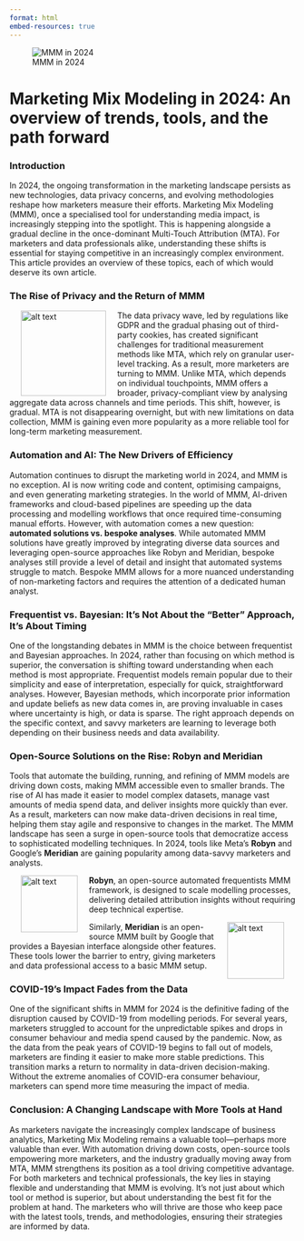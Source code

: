 ```yaml
---
format: html
embed-resources: true
---
```


![MMM in 2024](./img/thumbnail.png)

# Marketing Mix Modeling in 2024: An overview of trends, tools, and the path forward

### Introduction
In 2024, the ongoing transformation in the marketing landscape persists as new technologies, data privacy concerns, and evolving methodologies reshape how marketers measure their efforts. Marketing Mix Modeling (MMM), once a specialised tool for understanding media impact, is increasingly stepping into the spotlight. This is happening alongside a gradual decline in the once-dominant Multi-Touch Attribution (MTA). For marketers and data professionals alike, understanding these shifts is essential for staying competitive in an increasingly complex environment. This article provides an overview of these topics, each of which would deserve its own article. 

### The Rise of Privacy and the Return of MMM

<img src="./img/cookieless.png" align="left" style="width:150px; margin: 0px 20px" alt="alt text">

The data privacy wave, led by regulations like GDPR and the gradual phasing out of third-party cookies, has created significant challenges for traditional measurement methods like MTA, which rely on granular user-level tracking. As a result, more marketers are turning to MMM. Unlike MTA, which depends on individual touchpoints, MMM offers a broader, privacy-compliant view by analysing aggregate data across channels and time periods.
This shift, however, is gradual. MTA is not disappearing overnight, but with new limitations on data collection, MMM is gaining even more popularity as a more reliable tool for long-term marketing measurement.

### Automation and AI: The New Drivers of Efficiency
Automation continues to disrupt the marketing world in 2024, and MMM is no exception. AI is now writing code and content, optimising campaigns, and even generating marketing strategies. In the world of MMM, AI-driven frameworks and cloud-based pipelines are speeding up the data processing and modelling workflows that once required time-consuming manual efforts.
However, with automation comes a new question: **automated solutions vs. bespoke analyses**. While automated MMM solutions have greatly improved by integrating diverse data sources and leveraging open-source approaches like Robyn and Meridian, bespoke analyses still provide a level of detail and insight that automated systems struggle to match. Bespoke MMM allows for a more nuanced understanding of non-marketing factors and requires the attention of a dedicated human analyst.

### Frequentist vs. Bayesian: It’s Not About the “Better” Approach, It’s About Timing
One of the longstanding debates in MMM is the choice between frequentist and Bayesian approaches. In 2024, rather than focusing on which method is superior, the conversation is shifting toward understanding when each method is most appropriate.
Frequentist models remain popular due to their simplicity and ease of interpretation, especially for quick, straightforward analyses. However, Bayesian methods, which incorporate prior information and update beliefs as new data comes in, are proving invaluable in cases where uncertainty is high, or data is sparse. The right approach depends on the specific context, and savvy marketers are learning to leverage both depending on their business needs and data availability.

### Open-Source Solutions on the Rise: Robyn and Meridian
Tools that automate the building, running, and refining of MMM models are driving down costs, making MMM accessible even to smaller brands. The rise of AI has made it easier to model complex datasets, manage vast amounts of media spend data, and deliver insights more quickly than ever. As a result, marketers can now make data-driven decisions in real time, helping them stay agile and responsive to changes in the market. 
The MMM landscape has seen a surge in open-source tools that democratize access to sophisticated modelling techniques. In 2024, tools like Meta's **Robyn** and Google's **Meridian** are gaining popularity among data-savvy marketers and analysts.
  
  <img src="./img/robyn.png" align="left" style="width:100px; margin: 0px 20px" alt="alt text">

**Robyn**, an open-source automated frequentists MMM framework, is designed to scale modelling processes, delivering detailed attribution insights without requiring deep technical expertise. 
  
  <img src="./img/meridian.png" align="right" style="width:100px; margin: 0px 20px" alt="alt text">

Similarly, **Meridian** is an open-source MMM built by Google that provides a Bayesian interface alongside other features. These tools lower the barrier to entry, giving marketers and data professional access to a basic MMM setup.

### COVID-19’s Impact Fades from the Data
One of the significant shifts in MMM for 2024 is the definitive fading of the disruption caused by COVID-19 from modelling periods. For several years, marketers struggled to account for the unpredictable spikes and drops in consumer behaviour and media spend caused by the pandemic. Now, as the data from the peak years of COVID-19 begins to fall out of models, marketers are finding it easier to make more stable predictions. This transition marks a return to normality in data-driven decision-making. Without the extreme anomalies of COVID-era consumer behaviour, marketers can spend more time measuring the impact of media.

### Conclusion: A Changing Landscape with More Tools at Hand
As marketers navigate the increasingly complex landscape of business analytics, Marketing Mix Modeling remains a valuable tool—perhaps more valuable than ever. With automation driving down costs, open-source tools empowering more marketers, and the industry gradually moving away from MTA, MMM strengthens its position as a tool driving competitive advantage.
For both marketers and technical professionals, the key lies in staying flexible and understanding that MMM is evolving. It's not just about which tool or method is superior, but about understanding the best fit for the problem at hand. The marketers who will thrive are those who keep pace with the latest tools, trends, and methodologies, ensuring their strategies are informed by data.
